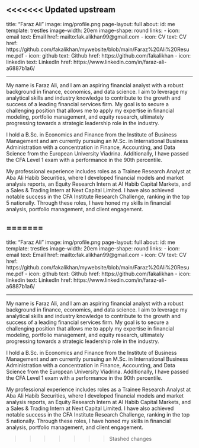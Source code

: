 <<<<<<< Updated upstream
---
title: "Faraz Ali"
image: img/profile.png
page-layout: full
about:
  id: me
  template: trestles
  image-width: 20em
  image-shape: round
  links:
    - icon: email
      text: Email
      href: mailto:fak.alikhan99@gmail.com
    - icon: CV
      text: CV
      href: https://github.com/fakalikhan/mywebsite/blob/main/Faraz%20Ali%20Resume.pdf
    - icon: github
      text: Github
      href: https://github.com/fakalikhan
    - icon: linkedin
      text: LinkedIn
      href: https://www.linkedin.com/in/faraz-ali-a6887b1a6/
  
  
---

:::{#me}

My name is Faraz Ali, and I am an aspiring financial analyst with a robust background in finance, economics, and data science. I aim to leverage my analytical skills and industry knowledge to contribute to the growth and success of a leading financial services firm. My goal is to secure a challenging position that allows me to apply my expertise in financial modeling, portfolio management, and equity research, ultimately progressing towards a strategic leadership role in the industry.

I hold a B.Sc. in Economics and Finance from the Institute of Business Management and am currently pursuing an M.Sc. in International Business Administration with a concentration in Finance, Accounting, and Data Science from the European University Viadrina. Additionally, I have passed the CFA Level 1 exam with a performance in the 90th percentile.

My professional experience includes roles as a Trainee Research Analyst at Aba Ali Habib Securities, where I developed financial models and market analysis reports, an Equity Research Intern at Al Habib Capital Markets, and a Sales & Trading Intern at Next Capital Limited. I have also achieved notable success in the CFA Institute Research Challenge, ranking in the top 5 nationally. Through these roles, I have honed my skills in financial analysis, portfolio management, and client engagement.






:::


=======
---
title: "Faraz Ali"
image: img/profile.png
page-layout: full
about:
  id: me
  template: trestles
  image-width: 20em
  image-shape: round
  links:
    - icon: email
      text: Email
      href: mailto:fak.alikhan99@gmail.com
    - icon: CV
      text: CV
      href: https://github.com/fakalikhan/mywebsite/blob/main/Faraz%20Ali%20Resume.pdf
    - icon: github
      text: Github
      href: https://github.com/fakalikhan
    - icon: linkedin
      text: LinkedIn
      href: https://www.linkedin.com/in/faraz-ali-a6887b1a6/
  
  
---

:::{#me}

My name is Faraz Ali, and I am an aspiring financial analyst with a robust background in finance, economics, and data science. I aim to leverage my analytical skills and industry knowledge to contribute to the growth and success of a leading financial services firm. My goal is to secure a challenging position that allows me to apply my expertise in financial modeling, portfolio management, and equity research, ultimately progressing towards a strategic leadership role in the industry.

I hold a B.Sc. in Economics and Finance from the Institute of Business Management and am currently pursuing an M.Sc. in International Business Administration with a concentration in Finance, Accounting, and Data Science from the European University Viadrina. Additionally, I have passed the CFA Level 1 exam with a performance in the 90th percentile.

My professional experience includes roles as a Trainee Research Analyst at Aba Ali Habib Securities, where I developed financial models and market analysis reports, an Equity Research Intern at Al Habib Capital Markets, and a Sales & Trading Intern at Next Capital Limited. I have also achieved notable success in the CFA Institute Research Challenge, ranking in the top 5 nationally. Through these roles, I have honed my skills in financial analysis, portfolio management, and client engagement.






:::


>>>>>>> Stashed changes
